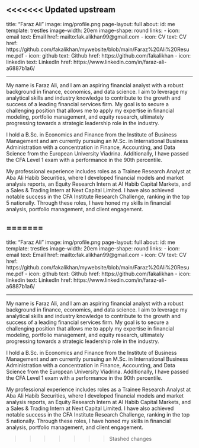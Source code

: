 <<<<<<< Updated upstream
---
title: "Faraz Ali"
image: img/profile.png
page-layout: full
about:
  id: me
  template: trestles
  image-width: 20em
  image-shape: round
  links:
    - icon: email
      text: Email
      href: mailto:fak.alikhan99@gmail.com
    - icon: CV
      text: CV
      href: https://github.com/fakalikhan/mywebsite/blob/main/Faraz%20Ali%20Resume.pdf
    - icon: github
      text: Github
      href: https://github.com/fakalikhan
    - icon: linkedin
      text: LinkedIn
      href: https://www.linkedin.com/in/faraz-ali-a6887b1a6/
  
  
---

:::{#me}

My name is Faraz Ali, and I am an aspiring financial analyst with a robust background in finance, economics, and data science. I aim to leverage my analytical skills and industry knowledge to contribute to the growth and success of a leading financial services firm. My goal is to secure a challenging position that allows me to apply my expertise in financial modeling, portfolio management, and equity research, ultimately progressing towards a strategic leadership role in the industry.

I hold a B.Sc. in Economics and Finance from the Institute of Business Management and am currently pursuing an M.Sc. in International Business Administration with a concentration in Finance, Accounting, and Data Science from the European University Viadrina. Additionally, I have passed the CFA Level 1 exam with a performance in the 90th percentile.

My professional experience includes roles as a Trainee Research Analyst at Aba Ali Habib Securities, where I developed financial models and market analysis reports, an Equity Research Intern at Al Habib Capital Markets, and a Sales & Trading Intern at Next Capital Limited. I have also achieved notable success in the CFA Institute Research Challenge, ranking in the top 5 nationally. Through these roles, I have honed my skills in financial analysis, portfolio management, and client engagement.






:::


=======
---
title: "Faraz Ali"
image: img/profile.png
page-layout: full
about:
  id: me
  template: trestles
  image-width: 20em
  image-shape: round
  links:
    - icon: email
      text: Email
      href: mailto:fak.alikhan99@gmail.com
    - icon: CV
      text: CV
      href: https://github.com/fakalikhan/mywebsite/blob/main/Faraz%20Ali%20Resume.pdf
    - icon: github
      text: Github
      href: https://github.com/fakalikhan
    - icon: linkedin
      text: LinkedIn
      href: https://www.linkedin.com/in/faraz-ali-a6887b1a6/
  
  
---

:::{#me}

My name is Faraz Ali, and I am an aspiring financial analyst with a robust background in finance, economics, and data science. I aim to leverage my analytical skills and industry knowledge to contribute to the growth and success of a leading financial services firm. My goal is to secure a challenging position that allows me to apply my expertise in financial modeling, portfolio management, and equity research, ultimately progressing towards a strategic leadership role in the industry.

I hold a B.Sc. in Economics and Finance from the Institute of Business Management and am currently pursuing an M.Sc. in International Business Administration with a concentration in Finance, Accounting, and Data Science from the European University Viadrina. Additionally, I have passed the CFA Level 1 exam with a performance in the 90th percentile.

My professional experience includes roles as a Trainee Research Analyst at Aba Ali Habib Securities, where I developed financial models and market analysis reports, an Equity Research Intern at Al Habib Capital Markets, and a Sales & Trading Intern at Next Capital Limited. I have also achieved notable success in the CFA Institute Research Challenge, ranking in the top 5 nationally. Through these roles, I have honed my skills in financial analysis, portfolio management, and client engagement.






:::


>>>>>>> Stashed changes
